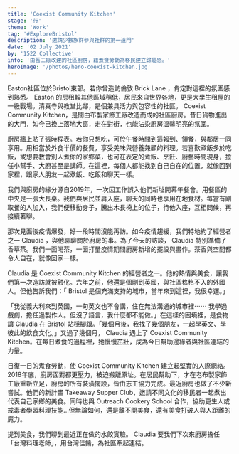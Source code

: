 ```yaml
---
title: 'Coexist Community Kitchen'
stage: '行'
theme: 'Work'
tag: '#ExploreBristol'
description: '邀請少數族群參與社群的第一道門'
date: '02 July 2021'
by: '1522 Collective'
info: '由舊工廠改建的社區廚房，藉煮食勞動為移民建立歸屬感。' 
heroImage: '/photos/hero-coexist-kitchen.jpg'
---
```

Easton社區位於Bristol東部。若你曾造訪倫敦 Brick Lane ，肯定對這裡的氛圍感到熟悉。 Easton 的房租較其他區域稍低，居民來自世界各地，更是大學生租屋的一級戰場。清真寺與教堂比鄰，是個兼具活力與包容性的社區。 Coexist Community Kitchen，是間由布製家飾工廠改造而成的社區廚房。昔日貨物進出的大門，如今已換上落地大窗，走在對街，也能沾染廚房溫馨明亮的氛圍。

廚房牆上貼了張時程表。若你只想吃，可於午餐時間到這報到、領餐，與鄰居一同享用。用相當於外食半價的餐費，享受美味與營養兼顧的料理。若喜歡煮飯多於吃飯，或想要教會別人煮你的家鄉菜，也可在表定的煮飯、烹飪、廚藝時間現身，擔任小幫手、大廚甚至是講師。在這裡，每個人都能找到自己自在的位置，就像回到家裡，跟家人朋友一起煮飯、吃飯和聊天一樣。

<StyledImage src="meal.jpg" caption="我們在廚房的第一餐：美味營養兼顧的料理，只要外面半價的餐費。"/>

我們與廚房的緣分源自2019年，一次因工作誤入他們新址開幕午餐會。用餐區的中央是一張大長桌。我們與居民並肩入座，聊天的同時也享用在地食材。每當有剛取餐的人加入，我們便移動身子，騰出木長椅上的位子，待他入座，互相問候，再接續著聊。

那次見面後疫情爆發，好一段時間沒能再訪。如今疫情趨緩，我們特地約了經營者之一 Claudia ，與他聊聊關於廚房的事。為了今天的訪談， Claudia 特別準備了香草茶。我們一面喝茶，一面打量疫情期間廚房新增的擺設與畫作。茶香與空間都令人自在，就像回家一樣。

<StyledImage src="coexist-kitchen-claudia.jpg" caption="來自義大利的 Claudia ，如今已經成為社區廚房的支柱。"/>

Claudia 是 Coexist Community Kitchen 的經營者之一。他的熱情與美食，讓我們第一次造訪就被融化。六年之前，他還是個剛到英國，與社區格格不入的外國人。但他告訴我們：「 Bristol 是個充滿支持的城市，當年來到這裡，我很幸運。」

「我從義大利來到英國，一句英文也不會講，住在無法溝通的城市裡⋯⋯  我學過戲劇，擔任過製作人。但沒了語言，我什麼都不能做。」在這樣的困境裡，是食物讓 Claudia 在 Bristol 站穩腳跟。「幾個月後，我找了幾個朋友，一起學英文、學彼此的飲食文化。」又過了幾個月， Claudia 遇上了 Coexist Community Kitchen。在每日煮食的過程裡，她慢慢茁壯，成為今日幫助邊緣者與社區連結的力量。

<Quote quote="藉由煮飯，我不需使用太多英文單字，就能讓大家知道我是誰、我從哪裡來" name="Claudia" />

日復一日的煮食勞動，使 Coexist Community Kitchen 建立起堅實的人際網絡。2018年底，廚房面對都更壓力，被迫搬離原址。在居民幫助下，才在老布製家飾工廠重新立足，廚房的所有裝潢擺設，皆由志工協力完成。最近廚房也做了不少新嘗試。他們的新計畫 Takeaway Supper Club，邀請不同文化的移民者一起煮出代表自己家鄉的美食。同時也與 Outreach Cookery School 合作，協助更生人或戒毒者學習料理技能...但無論如何，還是離不開美食，還有美食打破人與人距離的魔力。

提到美食，我們聊到最近正在做的水餃實驗。 Claudia 要我們下次來廚房擔任「台灣料理老師」，用台灣佳餚，為社區牽起連結。

<StyledImage src="coexist-kitchen-menu.jpg" caption="廚房門口的菜單。若你願意，你也可以擺上你的家鄉菜。"/>
